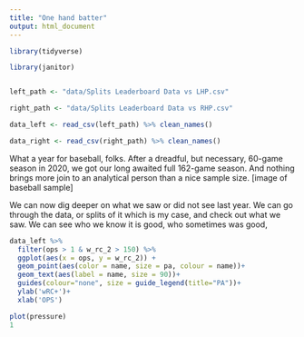 ```yaml
---
title: "One hand batter"
output: html_document
---
```



```r
library(tidyverse)

library(janitor)


left_path <- "data/Splits Leaderboard Data vs LHP.csv"

right_path <- "data/Splits Leaderboard Data vs RHP.csv"

data_left <- read_csv(left_path) %>% clean_names()

data_right <- read_csv(right_path) %>% clean_names()
```

<!-- Lockout. The time of the year where your significant others and friends, who do not enjoy baseball, can get a little more time with you, fellow reader. -->

<!-- Well, we are here to fix that -->

<!-- We had a full season! Just that already brings me joy, even if it was still Covid impacted. We had cases, we had vaccination issues and we had injuries. But we also had one full season of data again. No more 60 game season -->

What a year for baseball, folks. After a dreadful, but necessary, 60-game season in 2020, we got our long awaited full 162-game season. And nothing brings more join to an analytical person than a nice sample size. 
[image of baseball sample]

We can now dig deeper on what we saw or did not see last year. We can go through the data, or splits of it which is my case, and check out what we saw. We can see who we know it is good, who sometimes was good, 

```r
data_left %>% 
  filter(ops > 1 & w_rc_2 > 150) %>% 
  ggplot(aes(x = ops, y = w_rc_2)) +
  geom_point(aes(color = name, size = pa, colour = name))+
  geom_text(aes(label = name, size = 90))+ 
  guides(colour="none", size = guide_legend(title="PA"))+
  ylab('wRC+')+
  xlab('OPS')
```





```r
plot(pressure)
1
```







